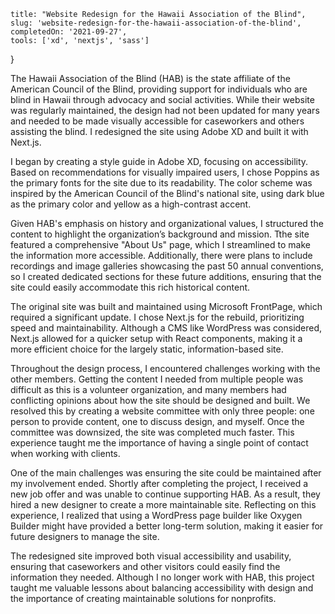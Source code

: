 	title: "Website Redesign for the Hawaii Association of the Blind",
	slug: 'website-redesign-for-the-hawaii-association-of-the-blind',
	completedOn: '2021-09-27',
	tools: ['xd', 'nextjs', 'sass']
}

The Hawaii Association of the Blind (HAB) is the state affiliate of the American Council of the Blind, providing support for individuals who are blind in Hawaii through advocacy and social activities. While their website was regularly maintained, the design had not been updated for many years and needed to be made visually accessible for caseworkers and others assisting the blind. I redesigned the site using Adobe XD and built it with Next.js.

I began by creating a style guide in Adobe XD, focusing on accessibility. Based on recommendations for visually impaired users, I chose Poppins as the primary fonts for the site due to its readability. The color scheme was inspired by the American Council of the Blind's national site, using dark blue as the primary color and yellow as a high-contrast accent.

Given HAB's emphasis on history and organizational values, I structured the content to highlight the organization’s background and mission. Tthe site featured a comprehensive "About Us" page, which I streamlined to make the information more accessible. Additionally, there were plans to include recordings and image galleries showcasing the past 50 annual conventions, so I created dedicated sections for these future additions, ensuring that the site could easily accommodate this rich historical content.

The original site was built and maintained using Microsoft FrontPage, which required a significant update. I chose Next.js for the rebuild, prioritizing speed and maintainability. Although a CMS like WordPress was considered, Next.js allowed for a quicker setup with React components, making it a more efficient choice for the largely static, information-based site.

Throughout the design process, I encountered challenges working with the other members. Getting the content I needed from multiple people was difficult as this is a volunteer organization, and many members had conflicting opinions about how the site should be designed and built. We resolved this by creating a website committee with only three people: one person to provide content, one to discuss design, and myself. Once the committee was downsized, the site was completed much faster. This experience taught me the importance of having a single point of contact when working with clients.

One of the main challenges was ensuring the site could be maintained after my involvement ended. Shortly after completing the project, I received a new job offer and was unable to continue supporting HAB. As a result, they hired a new designer to create a more maintainable site. Reflecting on this experience, I realized that using a WordPress page builder like Oxygen Builder might have provided a better long-term solution, making it easier for future designers to manage the site.

The redesigned site improved both visual accessibility and usability, ensuring that caseworkers and other visitors could easily find the information they needed. Although I no longer work with HAB, this project taught me valuable lessons about balancing accessibility with design and the importance of creating maintainable solutions for nonprofits.